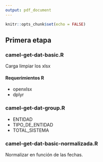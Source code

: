 ```yaml
---
output: pdf_document
---
```


```r
knitr::opts_chunk$set(echo = FALSE)
```

## Primera etapa 

### camel-get-dat-basic.R

Carga limpiar los xlsx

#### Requerimientos R

- openxlsx
- dplyr

### camel-get-dat-group.R

- ENTIDAD
- TIPO_DE_ENTIDAD
- TOTAL_SISTEMA

### camel-get-dat-basic-normalizada.R

Normalizar en función de las fechas.